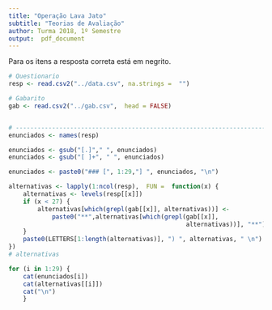 ```yaml
---
title: "Operação Lava Jato"
subtitle: "Teorias de Avaliação"
author: Turma 2018, 1º Semestre
output:  pdf_document
---
```


Para os itens a resposta correta está em negrito.

```r
# Questionario
resp <- read.csv2("../data.csv", na.strings =  "")

# Gabarito
gab <- read.csv2("../gab.csv",  head = FALSE)


# ---------------------------------------------------------------------------
enunciados <- names(resp)

enunciados <- gsub("[.]"," ", enunciados)
enunciados <- gsub("[ ]+", " ", enunciados)

enunciados <- paste0("### [", 1:29,"] ", enunciados, "\n")

alternativas <- lapply(1:ncol(resp),  FUN =  function(x) {
    alternativas <- levels(resp[[x]])
    if (x < 27) {
        alternativas[which(grepl(gab[[x]], alternativas))] <-
            paste0("**",alternativas[which(grepl(gab[[x]],
                                                 alternativas))], "**")
    }
    paste0(LETTERS[1:length(alternativas)], ") ", alternativas, " \n")
})
# alternativas
```


```r
for (i in 1:29) {
    cat(enunciados[i])
    cat(alternativas[[i]])
    cat("\n")
    }
```
